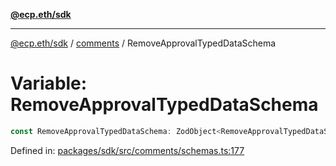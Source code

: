 [**@ecp.eth/sdk**](../../index.mdx)

***

[@ecp.eth/sdk](/sdk-reference/index.mdx) / [comments](/sdk-reference/comments/index.mdx) / RemoveApprovalTypedDataSchema

# Variable: RemoveApprovalTypedDataSchema

```ts
const RemoveApprovalTypedDataSchema: ZodObject<RemoveApprovalTypedDataSchemaType>;
```

Defined in: [packages/sdk/src/comments/schemas.ts:177](https://github.com/ecp-eth/comments-monorepo/blob/main/packages/sdk/src/comments/schemas.ts#L177)
